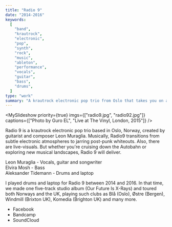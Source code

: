 ```yaml
---
title: "Radio 9"
date: "2014-2016"
keywords:
  [
    "band",
    "krautrock",
    "electronic",
    "pop",
    "synth",
    "rock",
    "music",
    "ableton",
    "performance",
    "vocals",
    "guitar",
    "bass",
    "drums",
  ]
type: "work"
summary: "A krautrock electronic pop trio from Oslo that takes you on a sonic journey from subtle electronic atmospheres to jarring post-punk whiteouts."
---
```


<MySlideshow
  priority={true}
  imgs={["radio9.jpg", "radio92.jpg"]}
  captions={["Photo by Guro EL", "Live at The Vinyl, London, 2015"]}
/>

Radio 9 is a krautrock electronic pop trio based in Oslo, Norway, created by guitarist and composer Leon Muraglia. Musically, Radio9 transitions from subtle electronic atmospheres to jarring post-punk whiteouts. Also, there are live-visuals. But whether you're cruising down the Autobahn or exploring new musical landscapes, Radio 9 will deliver.

Leon Muraglia - Vocals, guitar and songwriter <br />
Elvira Mosh - Bass <br />
Aleksander Tidemann - Drums and laptop

I played drums and laptop for Radio 9 between 2014 and 2016. In that time, we made one five-track studio album (Our Future Is X​-​Rays) and toured both Norways and the UK, playing such clubs as Blå (Oslo), Østre (Bergen), Windmill (Brixton UK), Komedia (Brighton UK) and many more.

<MySpotifyPlayer embedUrl="https://bandcamp.com/EmbeddedPlayer/album=1863363418/size=large/bgcol=ffffff/linkcol=0687f5/artwork=small/transparent=true/" />

- <MyLink href="https://www.facebook.com/radio9">Facebook</MyLink>
- <MyLink href="https://radio9.bandcamp.com">Bandcamp</MyLink>
- <MyLink href="http://soundcloud.com/radio9band">SoundCloud</MyLink>
